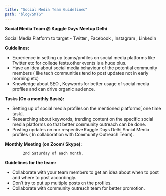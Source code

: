 ```yaml
---
title: "Social Media Team Guidelines"
path: "blog/SMTG"
---
```

**Social Media Team @ Kaggle Days Meetup Delhi**

Social Media Platform to target - Twitter , Facebook , Instagram , Linkedin

**Guidelines:**

- Experience in setting up teams/profiles on social media platforms like Twitter etc for college fests,other events is a huge plus.
- Have an idea about social media behaviour of the potential community members ( like tech communities tend to post updates not in early morning etc)
- Knowledge about SEO , Keywords for better usage of social media profiles and can drive organic audience.

**Tasks (On a monthly Basis):**

- Setting up of social media profiles on the mentioned platforms[ one time task].
- Researching about keywords, trending content on the specific social media platforms so that better community outreach can be done.
- Posting updates on our respective Kaggle Days Delhi Social Media profiles ( In collaboration with Community Outreach Team).

**Monthly Meeting (on Zoom/ Skype):**

            2nd Saturday of each month.

**Guidelines for the team:**

- Collaborate with your team members to get an idea about when to post and where to post accordingly.
- Don’t try to put up multiple posts on the profiles.
- Collaborate with community outreach team for better promotion.
